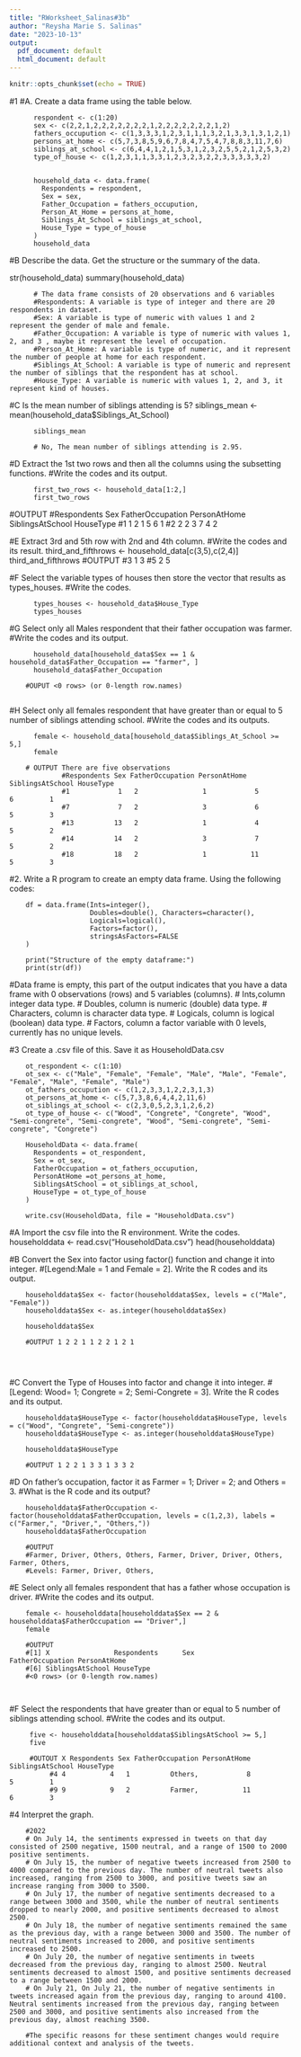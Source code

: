 ```yaml
---
title: "RWorksheet_Salinas#3b"
author: "Reysha Marie S. Salinas"
date: "2023-10-13"
output:
  pdf_document: default
  html_document: default
---
```


```r
knitr::opts_chunk$set(echo = TRUE)
```


#1
#A. Create a data frame using the table below.
          
          respondent <- c(1:20)
          sex <- c(2,2,1,2,2,2,2,2,2,2,1,2,2,2,2,2,2,2,1,2)
          fathers_occupution <- c(1,3,3,3,1,2,3,1,1,1,3,2,1,3,3,1,3,1,2,1)
          persons_at_home <- c(5,7,3,8,5,9,6,7,8,4,7,5,4,7,8,8,3,11,7,6)
          siblings_at_school <- c(6,4,4,1,2,1,5,3,1,2,3,2,5,5,2,1,2,5,3,2)
          type_of_house <- c(1,2,3,1,1,3,3,1,2,3,2,3,2,2,3,3,3,3,3,2)
          
          
          household_data <- data.frame(
            Respondents = respondent,
            Sex = sex,
            Father_Occupation = fathers_occupution,
            Person_At_Home = persons_at_home,
            Siblings_At_School = siblings_at_school,
            House_Type = type_of_house
          )
          household_data

#B Describe the data. Get the structure or the summary of the data.

str(household_data)
summary(household_data)

          # The data frame consists of 20 observations and 6 variables  
          #Respondents: A variable is type of integer and there are 20 respondents in dataset.
          #Sex: A variable is type of numeric with values 1 and 2 represent the gender of male and female.
          #Father_Occupation: A variable is type of numeric with values 1, 2, and 3 , maybe it represent the level of occupation.
          #Person_At_Home: A variable is type of numeric, and it represent the number of people at home for each respondent.
          #Siblings_At_School: A variable is type of numeric and represent the number of siblings that the respondent has at school.
          #House_Type: A variable is numeric with values 1, 2, and 3, it represent kind of houses.


#C Is the mean number of siblings attending is 5?
          siblings_mean <- mean(household_data$Siblings_At_School)
          
          siblings_mean

          # No, The mean number of siblings attending is 2.95.

#D Extract the 1st two rows and then all the columns using the subsetting functions.
#Write the codes and its output.
          
          first_two_rows <- household_data[1:2,]
          first_two_rows  
#OUTPUT 
#Respondents Sex FatherOccupation PersonAtHome SiblingsAtSchool HouseType
#1           1   2                1            5                6         1
#2           2   2                3            7                4         2

#E Extract 3rd and 5th row with 2nd and 4th column. 
#Write the codes and its result.
          third_and_fifthrows <- household_data[c(3,5),c(2,4)]
          third_and_fifthrows
#OUTPUT
#3   1            3
#5   2            5


#F Select the variable types of houses then store the vector that results as types_houses.
#Write the codes.

          types_houses <- household_data$House_Type
          types_houses


#G Select only all Males respondent that their father occupation was farmer.
#Write the codes and its output.

          household_data[household_data$Sex == 1 & household_data$Father_Occupation == "farmer", ]
          household_data$Father_Occupation
          
        #OUPUT <0 rows> (or 0-length row.names)
        

#H Select only all females respondent that have greater than or equal to 5 number of siblings attending school.
#Write the codes and its outputs.

          female <- household_data[household_data$Siblings_At_School >= 5,]
          female

        # OUTPUT There are five observations
                 #Respondents Sex FatherOccupation PersonAtHome SiblingsAtSchool HouseType
                 #1            1   2                1            5                6         1
                 #7            7   2                3            6                5         3
                 #13          13   2                1            4                5         2
                 #14          14   2                3            7                5         2
                 #18          18   2                1           11                5         3



#2. Write a R program to create an empty data frame. Using the following codes:
          
        df = data.frame(Ints=integer(),
                        Doubles=double(), Characters=character(),
                        Logicals=logical(),
                        Factors=factor(),
                        stringsAsFactors=FALSE
        )
        
        print("Structure of the empty dataframe:")
        print(str(df))


#Data frame is empty, this part of the output indicates that you have a data frame with 0 observations (rows) and 5 variables (columns).
# Ints,column integer data type.
# Doubles, column is numeric (double) data type.
# Characters,  column is character data type.
# Logicals, column is logical (boolean) data type.
# Factors, column a factor variable with 0 levels, currently has no unique levels.



#3 Create a .csv file of this. Save it as HouseholdData.csv

        ot_respondent <- c(1:10)
        ot_sex <- c("Male", "Female", "Female", "Male", "Male", "Female", "Female", "Male", "Female", "Male")
        ot_fathers_occupution <- c(1,2,3,3,1,2,2,3,1,3)
        ot_persons_at_home <- c(5,7,3,8,6,4,4,2,11,6)
        ot_siblings_at_school <- c(2,3,0,5,2,3,1,2,6,2)
        ot_type_of_house <- c("Wood", "Congrete", "Congrete", "Wood", "Semi-congrete", "Semi-congrete", "Wood", "Semi-congrete", "Semi-congrete", "Congrete")
        
        HouseholdData <- data.frame(
          Respondents = ot_respondent,
          Sex = ot_sex,
          FatherOccupation = ot_fathers_occupution,
          PersonAtHome =ot_persons_at_home,
          SiblingsAtSchool = ot_siblings_at_school,
          HouseType = ot_type_of_house
        )
        
        write.csv(HouseholdData, file = "HouseholdData.csv")

#A Import the csv file into the R environment. Write the codes.
        householddata <- read.csv("HouseholdData.csv")
        head(householddata)


#B Convert the Sex into factor using factor() function and change it into integer.
#[Legend:Male = 1 and Female = 2]. Write the R codes and its output. 

      
        householddata$Sex <- factor(householddata$Sex, levels = c("Male", "Female"))
        householddata$Sex <- as.integer(householddata$Sex)
        
        householddata$Sex 
        
        #OUTPUT 1 2 2 1 1 2 2 1 2 1 
        
        
      
#C Convert the Type of Houses into factor and change it into integer.
#[Legend: Wood= 1; Congrete = 2; Semi-Congrete = 3]. Write the R codes and its output.

        householddata$HouseType <- factor(householddata$HouseType, levels = c("Wood", "Congrete", "Semi-congrete"))
        householddata$HouseType <- as.integer(householddata$HouseType)
        
        householddata$HouseType 
        
        #OUTPUT 1 2 2 1 3 3 1 3 3 2

#D On father’s occupation, factor it as Farmer = 1; Driver = 2; and Others = 3. 
#What is the R code and its output?

        householddata$FatherOccupation <- factor(householddata$FatherOccupation, levels = c(1,2,3), labels = c("Farmer,", "Driver,", "Others,"))
        householddata$FatherOccupation
        
        #OUTPUT 
        #Farmer, Driver, Others, Others, Farmer, Driver, Driver, Others, Farmer, Others,
        #Levels: Farmer, Driver, Others,

#E Select only all females respondent that has a father whose occupation is driver. 
#Write the codes and its output.

        female <- householddata[householddata$Sex == 2 & householddata$FatherOccupation == "Driver",]
        female

        #OUTPUT 
        #[1] X                Respondents      Sex              FatherOccupation PersonAtHome    
        #[6] SiblingsAtSchool HouseType       
        #<0 rows> (or 0-length row.names)
        
        
#F Select the respondents that have greater than or equal to 5 number of siblings attending school.
        #Write the codes and its output.

         five <- householddata[householddata$SiblingsAtSchool >= 5,]
         five  
         
         #OUTOUT X Respondents Sex FatherOccupation PersonAtHome SiblingsAtSchool HouseType
              #4 4           4   1          Others,            8                5         1
              #9 9           9   2          Farmer,           11                6         3


#4 Interpret the graph.
        
        #2022 
        # On July 14, the sentiments expressed in tweets on that day consisted of 2500 negative, 1500 neutral, and a range of 1500 to 2000 positive sentiments.
        # On July 15, the number of negative tweets increased from 2500 to 4000 compared to the previous day. The number of neutral tweets also increased, ranging from 2500 to 3000, and positive tweets saw an increase ranging from 3000 to 3500. 
        # On July 17, the number of negative sentiments decreased to a range between 3000 and 3500, while the number of neutral sentiments dropped to nearly 2000, and positive sentiments decreased to almost 2500.
        # On July 18, the number of negative sentiments remained the same as the previous day, with a range between 3000 and 3500. The number of neutral sentiments increased to 2000, and positive sentiments increased to 2500.
        # On July 20, the number of negative sentiments in tweets decreased from the previous day, ranging to almost 2500. Neutral sentiments decreased to almost 1500, and positive sentiments decreased to a range between 1500 and 2000.
        # On July 21, On July 21, the number of negative sentiments in tweets increased again from the previous day, ranging to around 4100. Neutral sentiments increased from the previous day, ranging between 2500 and 3000, and positive sentiments also increased from the previous day, almost reaching 3500.
        
        #The specific reasons for these sentiment changes would require additional context and analysis of the tweets.
         
        